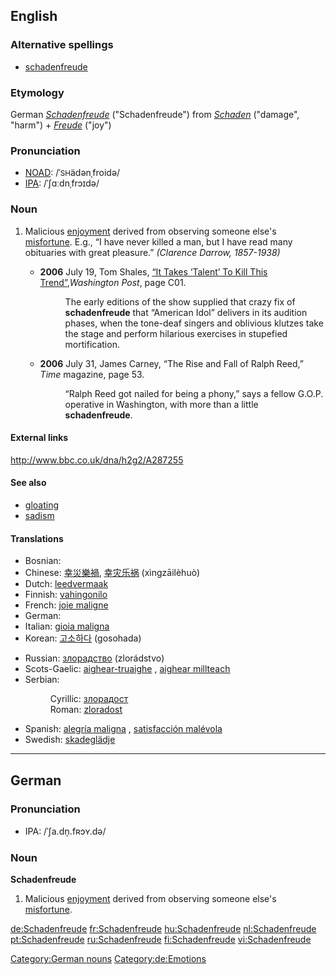 {{wikipedia}}
==English==

===Alternative spellings===
* [[schadenfreude]]

===Etymology===
German ''[[Schadenfreude#German|Schadenfreude]]'' ("Schadenfreude") from ''[[Schaden]]'' ("damage", "harm") + ''[[Freude]]'' ("joy")

===Pronunciation===
* [[w:New Oxford American Dictionary|NOAD]]: /ˈ<small>SH</small>ädənˌfroidə/
* [[w:International Phonetic Association|IPA]]: /ˈʃɑːdnˌfrɔɪdə/

===Noun===
{{en-noun|-}}

# {{very|rare|actually German}} Malicious [[enjoyment]] derived from observing someone else's [[misfortune]].  E.g., “I have never killed a man, but I have read many obituaries with great pleasure.” ''(Clarence Darrow, 1857-1938)''
#* '''2006''' July 19, Tom Shales, [http://www.washingtonpost.com/wp-dyn/content/article/2006/07/18/AR2006071801808.html “It Takes ‘Talent’ To Kill This Trend”],'' Washington Post'', page C01.
#*: The early editions of the show supplied that crazy fix of '''schadenfreude''' that “American Idol” delivers in its audition phases, when the tone-deaf singers and oblivious klutzes take the stage and perform hilarious exercises in stupefied mortification.
#* '''2006''' July 31, James Carney, “The Rise and Fall of Ralph Reed,” ''Time'' magazine, page 53.
#*: “Ralph Reed got nailed for being a phony,” says a fellow G.O.P. operative in Washington, with more than a little '''schadenfreude'''.

====External links====
http://www.bbc.co.uk/dna/h2g2/A287255

====See also====
* [[gloating]]
* [[sadism]]

====Translations====
{{trans-top|fixme=Translation table header lacks gloss}}
* Bosnian: {{t-|bs|zloradost|f}}
* Chinese: [[幸災樂禍]], [[幸灾乐祸]] (xìngzāilèhuò)
* Dutch: [[leedvermaak]] {{n}}
* Finnish: [[vahingonilo]]
* French: [[joie maligne]] {{f}}
* German: {{t+|de|Schadenfreude|f}}
* Italian: [[gioia maligna]] {{f}}
* Korean: [[고소하다]] (gosohada)
{{trans-mid}}
* Russian: [[злорадство]] (zlorádstvo) {{n}}
* Scots-Gaelic: [[aighear-truaighe]] {{m}}, [[aighear millteach]] {{m}}
* Serbian:
*: Cyrillic: [[злорадoст#Serbian|злорадoст]] {{f}}
*: Roman: [[zloradost#Serbian|zloradost]] {{f}}
* Spanish: [[alegría maligna]] {{f}}, [[satisfacción malévola]] {{f}}
* Swedish: [[skadeglädje]]
{{trans-bottom}}

----

==German==

===Pronunciation===
* IPA: /ˈʃa.dn̩.fʀɔʏ.də/

===Noun===
'''Schadenfreude''' {{f}}

# Malicious [[enjoyment]] derived from observing someone else's [[misfortune]].

[[Category:German nouns]]
[[Category:de:Emotions]]

[[de:Schadenfreude]]
[[fr:Schadenfreude]]
[[hu:Schadenfreude]]
[[nl:Schadenfreude]]
[[pt:Schadenfreude]]
[[ru:Schadenfreude]]
[[fi:Schadenfreude]]
[[vi:Schadenfreude]]